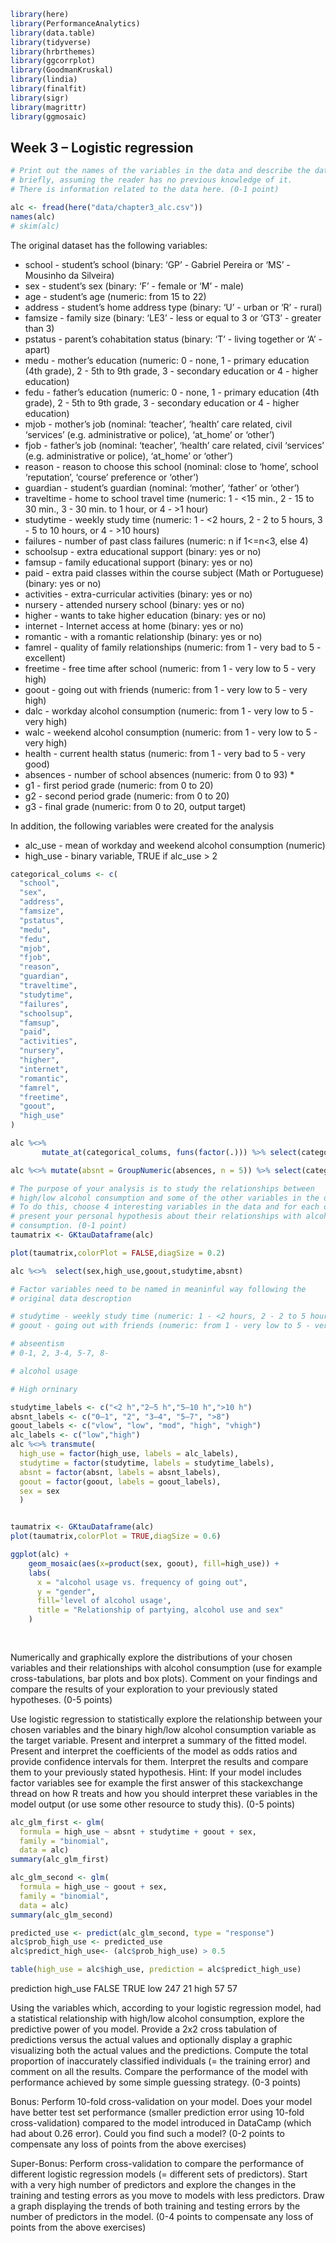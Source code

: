 ```r
library(here)
library(PerformanceAnalytics)
library(data.table)
library(tidyverse)
library(hrbrthemes)
library(ggcorrplot)
library(GoodmanKruskal)
library(lindia)
library(finalfit)
library(sigr)
library(magrittr)
library(ggmosaic)
```

## Week 3 – Logistic regression

```r

# Print out the names of the variables in the data and describe the data set
# briefly, assuming the reader has no previous knowledge of it. 
# There is information related to the data here. (0-1 point)

alc <- fread(here("data/chapter3_alc.csv"))
names(alc)
# skim(alc)
```

The original dataset has the following variables:


* school - student's school (binary: 'GP' - Gabriel Pereira or 'MS' - Mousinho da Silveira) 
* sex - student's sex (binary: 'F' - female or 'M' - male) 
* age - student's age (numeric: from 15 to 22) 
* address - student's home address type (binary: 'U' - urban or 'R' - rural) 
* famsize - family size (binary: 'LE3' - less or equal to 3 or 'GT3' - greater than 3) 
* pstatus - parent's cohabitation status (binary: 'T' - living together or 'A' - apart) 
* medu - mother's education (numeric: 0 - none, 1 - primary education (4th grade), 2  - 5th to 9th grade, 3 - secondary education or 4 - higher education) 
* fedu - father's education (numeric: 0 - none, 1 - primary education (4th grade), 2 - 5th to 9th grade, 3 - secondary education or 4 - higher education) 
* mjob - mother's job (nominal: 'teacher', 'health' care related, civil 'services' (e.g. administrative or police), 'at_home' or 'other') 
* fjob - father's job (nominal: 'teacher', 'health' care related, civil 'services' (e.g. administrative or police), 'at_home' or 'other') 
* reason - reason to choose this school (nominal: close to 'home', school 'reputation', 'course' preference or 'other') 
* guardian - student's guardian (nominal: 'mother', 'father' or 'other') 
* traveltime - home to school travel time (numeric: 1 - <15 min., 2 - 15 to 30 min., 3 - 30 min. to 1 hour, or 4 - >1 hour) 
* studytime - weekly study time (numeric: 1 - <2 hours, 2 - 2 to 5 hours, 3 - 5 to 10 hours, or 4 - >10 hours) 
* failures - number of past class failures (numeric: n if 1<=n<3, else 4) 
* schoolsup - extra educational support (binary: yes or no) 
* famsup - family educational support (binary: yes or no) 
* paid - extra paid classes within the course subject (Math or Portuguese) (binary: yes or no) 
* activities - extra-curricular activities (binary: yes or no) 
* nursery - attended nursery school (binary: yes or no) 
* higher - wants to take higher education (binary: yes or no) 
* internet - Internet access at home (binary: yes or no) 
* romantic - with a romantic relationship (binary: yes or no) 
* famrel - quality of family relationships (numeric: from 1 - very bad to 5 - excellent) 
* freetime - free time after school (numeric: from 1 - very low to 5 - very high) 
* goout - going out with friends (numeric: from 1 - very low to 5 - very high) 
* dalc - workday alcohol consumption (numeric: from 1 - very low to 5 - very high) 
* walc - weekend alcohol consumption (numeric: from 1 - very low to 5 - very high) 
* health - current health status (numeric: from 1 - very bad to 5 - very good) 
* absences - number of school absences (numeric: from 0 to 93) * 
* g1 - first period grade (numeric: from 0 to 20) 
* g2 - second period grade (numeric: from 0 to 20) 
* g3 - final grade (numeric: from 0 to 20, output target)

In addition, the following variables were created for the analysis

* alc_use - mean of workday and weekend alcohol consumption (numeric)
* high_use - binary variable, TRUE if alc_use > 2


```r
categorical_colums <- c(
  "school",
  "sex",
  "address",
  "famsize",
  "pstatus",
  "medu",
  "fedu",
  "mjob",
  "fjob",
  "reason",
  "guardian",
  "traveltime",
  "studytime",
  "failures",
  "schoolsup",
  "famsup",
  "paid",
  "activities",
  "nursery",
  "higher",
  "internet",
  "romantic",
  "famrel",
  "freetime",
  "goout",
  "high_use"
)

alc %<>%
       mutate_at(categorical_colums, funs(factor(.))) %>% select(categorical_colums,absences)

alc %<>% mutate(absnt = GroupNumeric(absences, n = 5)) %>% select(categorical_colums,absnt)
```



```r
# The purpose of your analysis is to study the relationships between 
# high/low alcohol consumption and some of the other variables in the data. 
# To do this, choose 4 interesting variables in the data and for each of them
# present your personal hypothesis about their relationships with alcohol 
# consumption. (0-1 point)
taumatrix <- GKtauDataframe(alc)
```

```r
plot(taumatrix,colorPlot = FALSE,diagSize = 0.2)
```

```r
alc %<>%  select(sex,high_use,goout,studytime,absnt)

# Factor variables need to be named in meaninful way following the
# original data descroption

# studytime - weekly study time (numeric: 1 - <2 hours, 2 - 2 to 5 hours, 3 - 5 to 10 hours, or 4 - >10 hours) 
# goout - going out with friends (numeric: from 1 - very low to 5 - very high)

# abseentism
# 0-1, 2, 3-4, 5-7, 8-

# alcohol usage

# High orninary

studytime_labels <- c("<2 h","2–5 h","5–10 h",">10 h")
absnt_labels <- c("0–1", "2", "3–4", "5–7", ">8")
goout_labels <- c("vlow", "low", "mod", "high", "vhigh")
alc_labels <- c("low","high")
alc %<>% transmute(
  high_use = factor(high_use, labels = alc_labels),
  studytime = factor(studytime, labels = studytime_labels),
  absnt = factor(absnt, labels = absnt_labels),
  goout = factor(goout, labels = goout_labels),
  sex = sex
  )



```

```r
taumatrix <- GKtauDataframe(alc)
plot(taumatrix,colorPlot = TRUE,diagSize = 0.6)
```


```r
ggplot(alc) +
    geom_mosaic(aes(x=product(sex, goout), fill=high_use)) +
    labs(
      x = "alcohol usage vs. frequency of going out",
      y = "gender",
      fill='level of alcohol usage',
      title = "Relationship of partying, alcohol use and sex"
    )
      
  

```


    

Numerically and graphically explore the distributions of your chosen variables and their relationships with alcohol consumption (use for example cross-tabulations, bar plots and box plots). Comment on your findings and compare the results of your exploration to your previously stated hypotheses. (0-5 points)

Use logistic regression to statistically explore the relationship between your chosen variables and the binary high/low alcohol consumption variable as the target variable. Present and interpret a summary of the fitted model. Present and interpret the coefficients of the model as odds ratios and provide confidence intervals for them. Interpret the results and compare them to your previously stated hypothesis. Hint: If your model includes factor variables see for example the first answer of this stackexchange thread on how R treats and how you should interpret these variables in the model output (or use some other resource to study this). (0-5 points)

```r
alc_glm_first <- glm(
  formula = high_use ~ absnt + studytime + goout + sex,
  family = "binomial", 
  data = alc)
summary(alc_glm_first)
```

```r
alc_glm_second <- glm(
  formula = high_use ~ goout + sex,
  family = "binomial", 
  data = alc)
summary(alc_glm_second)
```


```r
predicted_use <- predict(alc_glm_second, type = "response")
alc$prob_high_use <- predicted_use
alc$predict_high_use<- (alc$prob_high_use) > 0.5

table(high_use = alc$high_use, prediction = alc$predict_high_use)

```

prediction
high_use FALSE TRUE
    low    247   21
    high    57   57

Using the variables which, according to your logistic regression model, had a statistical relationship with high/low alcohol consumption, explore the predictive power of you model. Provide a 2x2 cross tabulation of predictions versus the actual values and optionally display a graphic visualizing both the actual values and the predictions. Compute the total proportion of inaccurately classified individuals (= the training error) and comment on all the results. Compare the performance of the model with performance achieved by some simple guessing strategy. (0-3 points)

Bonus: Perform 10-fold cross-validation on your model. Does your model have better test set performance (smaller prediction error using 10-fold cross-validation) compared to the model introduced in DataCamp (which had about 0.26 error). Could you find such a model? (0-2 points to compensate any loss of points from the above exercises)

Super-Bonus: Perform cross-validation to compare the performance of different logistic regression models (= different sets of predictors). Start with a very high number of predictors and explore the changes in the training and testing errors as you move to models with less predictors. Draw a graph displaying the trends of both training and testing errors by the number of predictors in the model. (0-4 points to compensate any loss of points from the above exercises)



